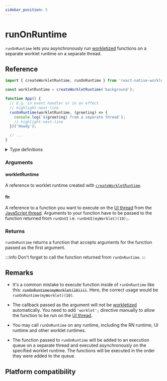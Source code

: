 ```yaml
---
sidebar_position: 5
---
```


# runOnRuntime

`runOnRuntime` lets you asynchronously run [workletized](/docs/fundamentals/glossary#to-workletize) functions on a separate worklet runtime on a separate thread.

## Reference

```javascript
import { createWorkletRuntime, runOnRuntime } from 'react-native-worklets';

const workletRuntime = createWorkletRuntime('background');

function App() {
  // E.g. in event handler or in an effect
  // highlight-next-line
  runOnRuntime(workletRuntime, (greeting) => {
    console.log(`${greeting} from a separate thread`);
    // highlight-next-line
  })('Howdy');

  // ...
}
```

<details>
<summary>Type definitions</summary>

```typescript
function runOnRuntime<A extends any[], R>(
  workletRuntime: WorkletRuntime,
  fn: (...args: A) => R
): (...args: Parameters<typeof fn>) => void;
```

</details>

### Arguments

#### workletRuntime

A reference to worklet runtime created with [`createWorkletRuntime`](/docs/threading/createWorkletRuntime).

#### fn

A reference to a function you want to execute on the [UI thread](/docs/fundamentals/glossary#ui-thread) from the [JavaScript thread](/docs/fundamentals/glossary#javascript-thread). Arguments to your function have to be passed to the function returned from `runOnUI` i.e. `runOnUI(myWorklet)(10);`.

### Returns

`runOnRuntime` returns a function that accepts arguments for the function passed as the first argument.

:::info
Don't forget to call the function returned from `runOnRuntime`.
:::

## Remarks

- It's a common mistake to execute function inside of `runOnRuntime` like this: ~~`runOnRuntime(myWorklet(10))()`~~. Here, the correct usage would be `runOnRuntime(myWorklet)(10)`.

- The callback passed as the argument will not be [workletized](/docs/fundamentals/glossary#to-workletize) automatically. You need to add `'worklet';` directive manually to allow the function to be run on the [UI thread](/docs/fundamentals/glossary#ui-thread).

- You may call `runOnRuntime` on any runtime, including the RN runtime, UI runtime and other worklet runtimes.

- The function passed to `runOnRuntime` will be added to an execution queue on a separate thread and executed asynchronously on the specified worklet runtime. The functions will be executed in the order they were added to the queue.

## Platform compatibility

<PlatformCompatibility android ios />

